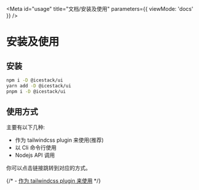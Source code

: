 
<Meta id="usage" title="文档/安装及使用" parameters={{ viewMode: 'docs' }} />

# 安装及使用

## 安装

```sh
npm i -D @icestack/ui
yarn add -D @icestack/ui
pnpm i -D @icestack/ui
```

## 使用方式

主要有以下几种:

- 作为 tailwindcss plugin 来使用(推荐)
- 以 Cli 命令行使用
- Nodejs API 调用

你可以点击链接跳转到对应的方式。

{/* - [作为 tailwindcss plugin 来使用](?path=/docs/some--id) */}
